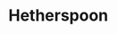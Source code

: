 
# Hetherspoon

<ProjectDetails
  region="Westerlands"
  house="House Hetherspoon"
  type="Keep"
  status="Completed"
  warp="/warp hetherspoon"
  projectLead="jMp007"
  dateStarted="October 12, 2014"
  dateCompleted="October 12, 2014"
/>

